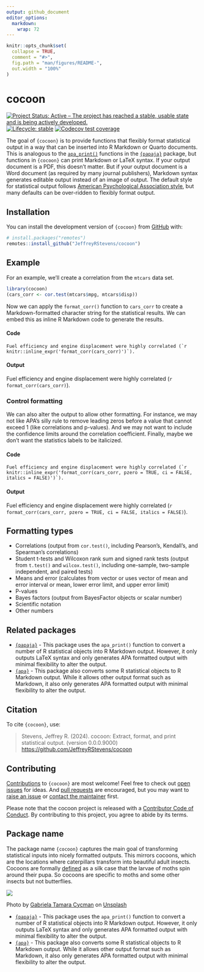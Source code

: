 ```yaml
---
output: github_document
editor_options: 
  markdown: 
    wrap: 72
---
```


<!-- README.md is generated from README.Rmd. Please edit that file -->

```r
knitr::opts_chunk$set(
  collapse = TRUE,
  comment = "#>",
  fig.path = "man/figures/README-",
  out.width = "100%"
)
```

# cocoon

<!-- badges: start -->

[![Project Status: Active – The project has reached a stable, usable state and is being actively developed.](https://www.repostatus.org/badges/latest/active.svg)](https://www.repostatus.org/#active)
[![Lifecycle: stable](https://img.shields.io/badge/lifecycle-stable-brightgreen.svg)](https://lifecycle.r-lib.org/articles/stages.html#stable)
[![Codecov test coverage](https://codecov.io/gh/JeffreyRStevens/cocoon/branch/main/graph/badge.svg)](https://app.codecov.io/gh/JeffreyRStevens/cocoon?branch=main)
<!-- badges: end -->

The goal of `{cocoon}` is to provide functions that flexibly format 
statistical output in a way that can be inserted into R Markdown or Quarto documents. 
This is analogous to the
[`apa_print()`](https://frederikaust.com/papaja_man/reporting.html#statistical-models-and-tests)
functions in the [`{papaja}`](https://github.com/crsh/papaja) package, but 
functions in `{cocoon}` can print Markdown or LaTeX syntax. If your output 
document is a PDF, this doesn't matter. But if your output document is a Word
document (as required by many journal publishers), Markdown syntax generates
editable output instead of an image of output. 
The default style for statistical output follows [American
Psychological Association style](https://apastyle.apa.org/), but many
defaults can be over-ridden to flexibly format output.

## Installation

You can install the development version of `{cocoon}` from
[GitHub](https://github.com/) with:

```r
# install.packages("remotes")
remotes::install_github("JeffreyRStevens/cocoon")
```

## Example

For an example, we'll create a correlation from the `mtcars` data set.

```r
library(cocoon)
(cars_corr <- cor.test(mtcars$mpg, mtcars$disp))
```

Now we can apply the `format_corr()` function to `cars_corr` to create a
Markdown-formatted character string for the statistical results. We can
embed this as inline R Markdown code to generate the results.

#### Code

``Fuel efficiency and engine displacement were highly correlated (`r knitr::inline_expr('format_corr(cars_corr)')`). ``

#### Output

Fuel efficiency and engine displacement were highly correlated
(`r format_corr(cars_corr)`).

### Control formatting

We can also alter the output to allow other formatting. For instance, we may not like APA's silly rule to remove leading zeros before a value that cannot exceed 1 (like correlations and p-values). And we may not want to include the confidence limits around the correlation coefficient. Finally, maybe we don't want the statistics labels to be italicized.

#### Code

``Fuel efficiency and engine displacement were highly correlated (`r knitr::inline_expr('format_corr(cars_corr, pzero = TRUE, ci = FALSE, italics = FALSE)')`). ``

#### Output

Fuel efficiency and engine displacement were highly correlated
(`r format_corr(cars_corr, pzero = TRUE, ci = FALSE, italics = FALSE)`).


## Formatting types

* Correlations (output from `cor.test()`, including Pearson's, Kendall's, and Spearman's correlations)
* Student t-tests and Wilcoxon rank sum and signed rank tests (output from `t.test()` and `wilcox.test()`, including one-sample, two-sample independent, and paired tests)
* Means and error (calculates from vector or uses vector of mean and error interval or mean, lower error limit, and upper error limit)
* P-values
* Bayes factors (output from BayesFactor objects or scalar number)
* Scientific notation
* Other numbers


## Related packages

* [`{papaja}`](https://github.com/crsh/papaja) - This package uses the `apa_print()` function to convert a number of R statistical objects into R Markdown output. However, it only outputs LaTeX syntax and only generates APA formatted output with minimal flexibility to alter the output.
* [`{apa}`](https://github.com/dgromer/apa) - This package also converts some R statistical objects to R Markdown output. While it allows other output format such as Markdown, it also only generates APA formatted output with minimal flexibility to alter the output.


## Citation

To cite `{cocoon}`, use:

> Stevens, Jeffrey R. (2024). cocoon: Extract, format, and print statistical output.
> (version 0.0.0.9000)
> <https://github.com/JeffreyRStevens/cocoon>


## Contributing

[Contributions](.github/CONTRIBUTING.md) to `{cocoon}` are most welcome! Feel free to check out [open issues](https://github.com/JeffreyRStevens/cocoon/issues) for ideas. And [pull requests](https://github.com/JeffreyRStevens/cocoon/pulls) are encouraged, but you may want to [raise an issue](https://github.com/JeffreyRStevens/cocoon/issues/new/choose) or [contact the maintainer](mailto:jeffrey.r.stevens@protonmail.com) first.

Please note that the cocoon project is released with a [Contributor Code of Conduct](CODE_OF_CONDUCT.md). By contributing to this project, you agree to abide by its terms.

## Package name

The package name `{cocoon}` captures the main goal of transforming statistical inputs into nicely formatted outputs. This mirrors cocoons, which are the locations where caterpillars transform into beautiful adult insects. Cocoons are formally [defined](https://en.wikipedia.org/wiki/Pupa) as a silk case that the larvae of moths spin around their pupa. So cocoons are specific to moths and some other insects but not butterflies. 

![](man/figures/moth_cocoons.png)

Photo by <a href="https://unsplash.com/@tamaracycman?utm_content=creditCopyText&utm_medium=referral&utm_source=unsplash">Gabriela Tamara Cycman</a> on <a href="https://unsplash.com/photos/brown-and-red-wooden-fish-wall-decor-I-EiXkwo1fU?utm_content=creditCopyText&utm_medium=referral&utm_source=unsplash">Unsplash</a>
  
* [`{papaja}`](https://github.com/crsh/papaja) - This package uses the `apa_print()` function to convert a number of R statistical objects into R Markdown output. However, it only outputs LaTeX syntax and only generates APA formatted output with minimal flexibility to alter the output.
* [`{apa}`](https://github.com/dgromer/apa) - This package also converts some R statistical objects to R Markdown output. While it allows other output format such as Markdown, it also only generates APA formatted output with minimal flexibility to alter the output.
